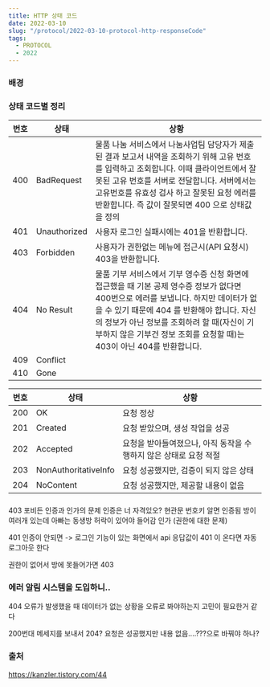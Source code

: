```yaml
---
title: HTTP 상태 코드
date: 2022-03-10
slug: "/protocol/2022-03-10-protocol-http-responseCode"
tags:
  - PROTOCOL
  - 2022
---
```


### 배경

### 상태 코드별 정리
| 번호 | 상태 | 상황 |
| --- | --- | --- |
| 400 | BadRequest |  물품 나눔 서비스에서 나눔사업팀 담당자가 제출된 결과 보고서 내역을 조회하기 위해 고유 번호를 입력하고 조회합니다. 이때 클라이언트에서 잘못된 고유 번호를 서버로 전달합니다. 서버에서는 고유번호를 유효성 검사 하고 잘못된 요청 에러를 반환합니다.  즉 값이 잘못되면 400 으로 상태값을 정의|
| 401 | Unauthorized | 사용자 로그인 실패시에는 401을 반환합니다. |
| 403 | Forbidden | 사용자가 권한없는 메뉴에 접근시(API 요청시) 403을 반환합니다. |
| 404 | No Result | 물품 기부 서비스에서 기부 영수증 신청 화면에 접근했을 때 기본 공제 영수증 정보가 없다면 400번으로 에러를 보냅니다. 하지만 데이터가 없을 수 있기 때문에 404 를 반환해야 합니다. 자신의 정보가 아닌 정보를 조회하려 할 때(자신이 기부하지 않은 기부건 정보 조회를 요청할 때)는 403이 아닌 404를 반환합니다. |
| 409 | Conflict |  |
| 410 | Gone |  |

| 번호 | 상태 | 상황 |
| --- | --- | --- |
| 200 | OK | 요청 정상 |  
| 201 | Created | 요청 받았으며, 생성 작업을 성공 |  
| 202 | Accepted | 요청을 받아들여졌으나, 아직 동작을 수행하지 않은 상태로 요청 적절 |  
| 203 | NonAuthoritativeInfo | 요청 성공했지만, 검증이 되지 않은 상태 |  
| 204 | NoContent | 요청 성공했지만, 제공할 내용이 없음 |  

###
403 포비든
인증과 인가의 문제
인증은 너 자격있오? 현관문 번호키 알면 인증됨
방이 여러개 있는데 아빠는 동생방 허락이 있어야 들어감 인가 (권한에 대한 문제)

401 인증이 안되면 -> 로그인 기능이 있는 화면에서
api 응답값이 401 이 온다면 자동 로그아웃 한다


권한이 없어서 방에 못들어가면 403

### 에러 알림 시스템을 도입하니..
404 오류가 발생했을 때 데이터가 없는 상황을 오류로 봐야하는지 고민이 필요한거 같다

200번대 메세지를 보내서 204? 요청은 성공했지만 내용 없음....???으로 바꿔야 하나?

### 출처
https://kanzler.tistory.com/44













 